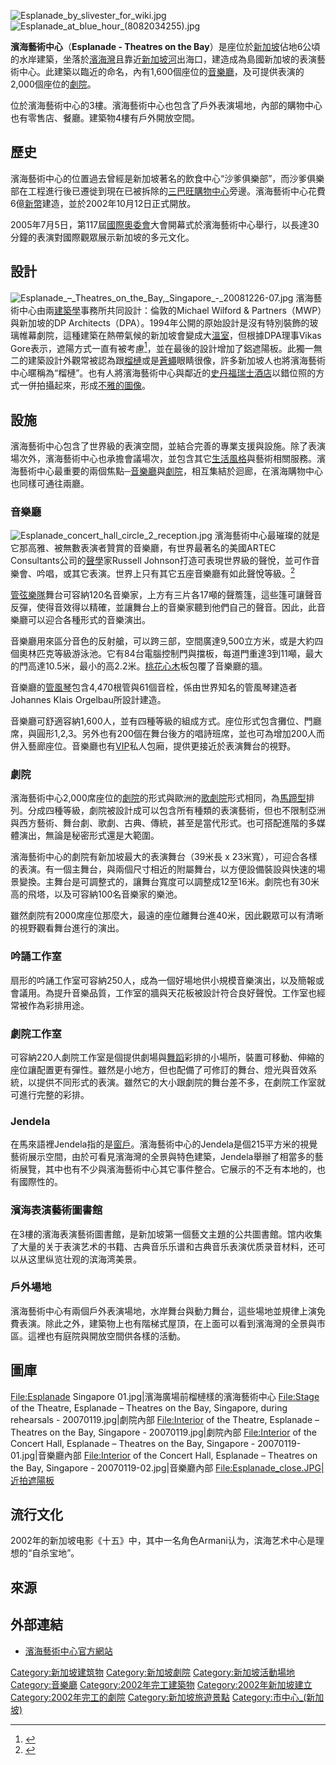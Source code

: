 
{{Infobox building
| name                = 濱海藝術中心
| native_name         = Esplanade - Theatres on the Bay
| native_name_lang    = 
| former_names        = 
| alternate_names     = 
| status              = complete
| image               = [[File:Esplanade_Singapore_logo.svg|180px]]<br/>[[File:Theatre_and_Concert_Hall,_Esplanade_–_Theatres_on_the_Bay,_Singapore_-_20110528.jpg|270px]]
| image_alt           = 
| caption             = 濱海藝術中心全景
| building_type       = 
| architectural_style = 
| structural_system   = 
| cost                = 
| location            = {{SGP}}[[濱海灣|濱海灣]]
| address             = 
| location_town       = 
| location_country    = 
| iso_region          = 
| coordinates_display = 
| latd                = 1
| latm                = 17
| lats                = 23.6
| latNS               = N
| longd               = 103
| longm               = 51
| longs               = 18.3
| longEW              = E
| groundbreaking_date = 
| start_date          = 
| completion_date     = 
| completed_date      = 
| opened_date         = 
| inauguration_date   = 2002年10月12日
| top_floor           = 
| other_dimensions    = 
| floor_count         = 
| floor_area          = 
| seating_type        = 
| seating_capacity    = 1,600人（音樂廳）<br/>2,000人（劇院）
| elevator_count      = 
| main_contractor     = 
| architect           = 
| architecture_firm   = 
| structural_engineer = 
| services_engineer   = 
| civil_engineer      = 
| other_designers     = 
| awards              = 
| url                 = [https://www.esplanade.com 濱海藝術中心官方網站]
}}
[[File:Esplanade_by_slivester_for_wiki.jpg|thumb]]
[[File:Esplanade_at_blue_hour_(8082034255).jpg|thumb]]

'''濱海藝術中心'''（'''Esplanade - Theatres on the Bay'''）是座位於[[新加坡|新加坡]]佔地6公頃的水岸建築，坐落於[[濱海灣|濱海灣]]且靠近[[新加坡河|新加坡河]]出海口，建造成為島國新加坡的表演藝術中心。此建築以臨近的{{le|Esplanade, Singapore|Esplanade, Singapore|Esplanade}}命名，內有1,600個座位的[[音樂廳|音樂廳]]，及可提供表演的2,000個座位的[[劇院|劇院]]。

{{le|濱海表演藝術圖書館|library@esplanade}}位於濱海藝術中心的3樓。濱海藝術中心也包含了戶外表演場地，內部的購物中心也有零售店、餐廳。建築物4樓有戶外開放空間。

== 歷史 ==
濱海藝術中心的位置過去曾經是新加坡著名的飲食中心“沙爹俱樂部”，而沙爹俱樂部在工程進行後已遷徙到現在已被拆除的[[三巴旺購物中心|三巴旺購物中心]]旁邊。濱海藝術中心花費6億[[新加坡元|新幣]]建造，並於2002年10月12日正式開放。

2005年7月5日，第117屆[[國際奧林匹克委員會|國際奧委會]]大會開幕式於濱海藝術中心舉行，以長達30分鐘的表演對國際觀眾展示新加坡的多元文化。

== 設計 ==
[[File:Esplanade_–_Theatres_on_the_Bay,_Singapore_-_20081226-07.jpg|thumb]]
濱海藝術中心由兩[[建築|建築學]]事務所共同設計：倫敦的Michael Wilford & Partners（MWP）與新加坡的DP Architects（DPA）。1994年公開的原始設計是沒有特別裝飾的玻璃帷幕劇院，這種建築在熱帶氣候的新加坡會變成大[[溫室|溫室]]，但根據DPA理事Vikas Gore表示，遮陽方式一直有被考慮<ref>{{cite web|url=http://www.geocities.com/shinyeesiek/vikas.htm |title=Interview Vikas Gore: Esplanade Integrates Modern and Asian Elements |accessdate= |format= |work=ABC Interview with Vikas Gore |archiveurl=https://web.archive.org/web/20071213180829/http://www.geocities.com/shinyeesiek/vikas.htm |archivedate=2007-12-13 |deadurl=yes }}</ref>，並在最後的設計增加了鋁遮陽板。此獨一無二的建築設計外觀常被認為跟[[榴槤|榴槤]]或是[[蒼蠅|蒼蠅]]眼睛很像，許多新加坡人也將濱海藝術中心暱稱為“榴槤”。也有人將濱海藝術中心與鄰近的[[史丹福瑞士酒店|史丹福瑞士酒店]]以錯位照的方式一併拍攝起來，形成[[男性生殖系統|不雅的圖像]]。

== 設施 ==
濱海藝術中心包含了世界級的表演空間，並結合完善的專業支援與設施。除了表演場次外，濱海藝術中心也承擔會議場次，並包含其它[[生活風格|生活風格]]與藝術相關服務。濱海藝術中心最重要的兩個焦點─[[音樂廳|音樂廳]]與[[劇院|劇院]]，相互集結於迴廊，在濱海購物中心也同樣可通往兩廳。

=== 音樂廳 ===
[[File:Esplanade_concert_hall_circle_2_reception.jpg|thumb]]
濱海藝術中心最璀璨的就是它那高雅、被無數表演者贊賞的音樂廳，有世界最著名的美國ARTEC Consultants公司的[[聲學|聲學]]家Russell Johnson打造可表現世界級的聲悅，並可作音樂會、吟唱，或其它表演。世界上只有其它五座音樂廳有如此聲悅等級。<ref>{{cite web|url=http://www.esplanade.com/SOPApp/espsop/portal_proxy?uri=,lhTvy!cl9TRNl-M,s@RqwS5ciFney1L4V@4Xywz_N1BlFQP.GjMsJFM |title=Concert Hall introduction in Esplanade homepage |accessdate=2007-02-18 |deadurl=yes |archiveurl=https://web.archive.org/web/20061112043728/http://www.esplanade.com/SOPApp/espsop/portal_proxy?uri=%2ClhTvy%21cl9TRNl-M%2Cs%40RqwS5ciFney1L4V%404Xywz_N1BlFQP.GjMsJFM |archivedate=2006-11-12 }}</ref>

[[管弦樂隊|管弦樂隊]]舞台可容納120名音樂家，上方有三片各17噸的聲簷篷，這些篷可讓聲音反彈，使得音效得以精確，並讓舞台上的音樂家聽到他們自己的聲音。因此，此音樂廳可以迎合各種形式的音樂演出。

音樂廳用來區分音色的反射艙，可以跨三部，空間廣達9,500立方米，或是大約四個奧林匹克等級游泳池。它有84台電腦控制門與擋板，每道門重達3到11噸，最大的門高達10.5米，最小的高2.2米。[[桃花心木|桃花心木]]板包覆了音樂廳的牆。

音樂廳的[[管風琴|管風琴]]包含4,470根管與61個音栓，係由世界知名的管風琴建造者Johannes Klais Orgelbau所設計建造。

音樂廳可舒適容納1,600人，並有四種等級的組成方式。座位形式包含攤位、門廳席，與圓形1,2,3。另外也有200個在舞台後方的唱詩班席，並也可為增加200人而併入藝廊座位。音樂廳也有[[VIP|VIP]]私人包廂，提供更接近於表演舞台的視野。

=== 劇院 ===
濱海藝術中心2,000席座位的[[劇院|劇院]]的形式與歐洲的[[歌劇院|歌劇院]]形式相同，為[[馬蹄鐵|馬蹄型]]排列。分成四種等級，劇院被設計成可以包含所有種類的表演藝術，但也不限制亞洲與西方藝術、舞台劇、歌劇、古典、傳統，甚至是當代形式。也可搭配進階的多媒體演出，無論是秘密形式還是大範圍。

濱海藝術中心的劇院有新加坡最大的表演舞台（39米長 x 23米寬），可迎合各樣的表演。有一個主舞台，與兩個尺寸相近的附屬舞台，以方便設備裝設與快速的場景變換。主舞台是可調整式的，讓舞台寬度可以調整成12至16米。劇院也有30米高的飛塔，以及可容納100名音樂家的樂池。

雖然劇院有2000席座位那麼大，最遠的座位離舞台進40米，因此觀眾可以有清晰的視野觀看舞台進行的演出。

=== 吟誦工作室 ===
扇形的吟誦工作室可容納250人，成為一個好場地供小規模音樂演出，以及簡報或會議用。為提升音樂品質，工作室的牆與天花板被設計符合良好聲悅。工作室也經常被作為彩排用途。

=== 劇院工作室 ===
可容納220人劇院工作室是個提供劇場與[[舞蹈|舞蹈]]彩排的小場所，裝置可移動、伸縮的座位讓配置更有彈性。雖然是小地方，但也配備了可修訂的舞台、燈光與音效系統，以提供不同形式的表演。雖然它的大小跟劇院的舞台差不多，在劇院工作室就可進行完整的彩排。

=== Jendela ===
在馬來語裡Jendela指的是[[窗戶|窗戶]]。濱海藝術中心的Jendela是個215平方米的視覺藝術展示空間，由於可看見濱海灣的全景與特色建築，Jendela舉辦了相當多的藝術展覽，其中也有不少與濱海藝術中心其它事件整合。它展示的不乏有本地的，也有國際性的。

=== 濱海表演藝術圖書館 ===
{{main|{{le|濱海表演藝術圖書館|library@esplanade}}}}

在3樓的濱海表演藝術圖書館，是新加坡第一個藝文主題的公共圖書館。馆内收集了大量的关于表演艺术的书籍、古典音乐乐谱和古典音乐表演优质录音材料，还可以从这里纵览壮观的滨海湾美景。

=== 戶外場地 ===
濱海藝術中心有兩個戶外表演場地，水岸舞台與動力舞台，這些場地並規律上演免費表演。除此之外，建築物上也有階梯式屋頂，在上面可以看到濱海灣的全景與市區。這裡也有庭院與開放空間供各樣的活動。

== 圖庫 ==
<gallery>
File:Esplanade Singapore 01.jpg|濱海廣場前榴槤樣的濱海藝術中心
File:Stage of the Theatre, Esplanade – Theatres on the Bay, Singapore, during rehearsals - 20070119.jpg|劇院內部
File:Interior of the Theatre, Esplanade – Theatres on the Bay, Singapore - 20070119.jpg|劇院內部
File:Interior of the Concert Hall, Esplanade – Theatres on the Bay, Singapore - 20070119-01.jpg|音樂廳內部
File:Interior of the Concert Hall, Esplanade – Theatres on the Bay, Singapore - 20070119-02.jpg|音樂廳內部
File:Esplanade_close.JPG|近拍遮陽板
</gallery>

== 流行文化 ==
2002年的新加坡电影《十五》中，其中一名角色Armani认为，滨海艺术中心是理想的“自杀宝地”。

== 來源 ==
<div class="references-small">
<references/>
</div>

== 外部連結 ==
{{commons+cat|Esplanade - Theatres on the Bay}}
* [http://www.esplanade.com 濱海藝術中心官方網站] {{Wayback|url=http://www.esplanade.com/ |date=20080602093615 }}
{{Portal bar|東南亞|新加坡|音乐|舞蹈|艺术|建築}}
{{Authority control}}
{{coord|1|17|23.6|N|103|51|18.3|E|type:landmark|display=title}}

[[Category:新加坡建筑物|Category:新加坡建筑物]]
[[Category:新加坡劇院|Category:新加坡劇院]]
[[Category:新加坡活動場地|Category:新加坡活動場地]]
[[Category:音樂廳|Category:音樂廳]]
[[Category:2002年完工建築物|Category:2002年完工建築物]]
[[Category:2002年新加坡建立|Category:2002年新加坡建立]]
[[Category:2002年完工的劇院|Category:2002年完工的劇院]]
[[Category:新加坡旅遊景點|Category:新加坡旅遊景點]]
[[Category:市中心_(新加坡)|Category:市中心_(新加坡)]]
